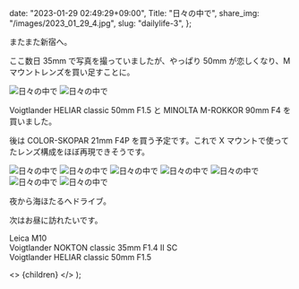 
  date: "2023-01-29 02:49:29+09:00",
  Title: "日々の中で",
  share_img: "/images/2023_01_29_4.jpg",
  slug: "dailylife-3",
};

またまた新宿へ。

ここ数日 35mm で写真を撮っていましたが、やっぱり 50mm が恋しくなり、M マウントレンズを買い足すことに。

![日々の中で](/images/2023_01_29_1.jpg)
![日々の中で](/images/2023_01_29_2.jpg)

Voigtlander HELIAR classic 50mm F1.5 と MINOLTA M-ROKKOR 90mm F4 を買いました。

後は COLOR-SKOPAR 21mm F4P を買う予定です。これで X マウントで使ってたレンズ構成をほぼ再現できそうです。

![日々の中で](/images/2023_01_29_3.jpg)
![日々の中で](/images/2023_01_29_4.jpg)
![日々の中で](/images/2023_01_29_5.jpg)
![日々の中で](/images/2023_01_29_6.jpg)
![日々の中で](/images/2023_01_29_7.jpg)
![日々の中で](/images/2023_01_29_8.jpg)
![日々の中で](/images/2023_01_29_9.jpg)

夜から海ほたるへドライブ。

次はお昼に訪れたいです。

Leica M10<br />
Voigtlander NOKTON classic 35mm F1.4 Ⅱ SC<br />
Voigtlander HELIAR classic 50mm F1.5

  <>
    <Head>
      <title>{meta.Title} | 異郷好実</title>
    </Head>
    <PostLayout meta={meta}>{children}</PostLayout>
  </>
);
